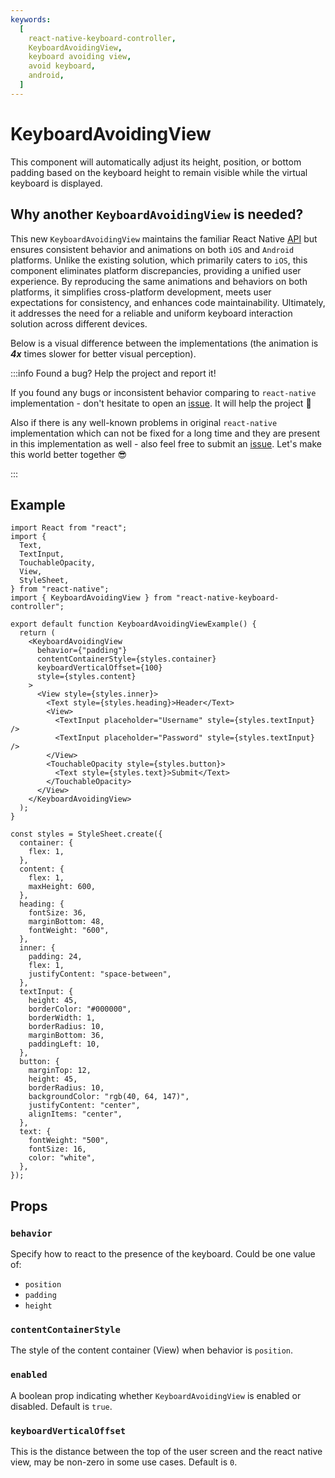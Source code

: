 ```yaml
---
keywords:
  [
    react-native-keyboard-controller,
    KeyboardAvoidingView,
    keyboard avoiding view,
    avoid keyboard,
    android,
  ]
---
```


# KeyboardAvoidingView

This component will automatically adjust its height, position, or bottom padding based on the keyboard height to remain visible while the virtual keyboard is displayed.

## Why another `KeyboardAvoidingView` is needed?

This new `KeyboardAvoidingView` maintains the familiar React Native [API](https://reactnative.dev/docs/keyboardavoidingview) but ensures consistent behavior and animations on both `iOS` and `Android` platforms. Unlike the existing solution, which primarily caters to `iOS`, this component eliminates platform discrepancies, providing a unified user experience. By reproducing the same animations and behaviors on both platforms, it simplifies cross-platform development, meets user expectations for consistency, and enhances code maintainability. Ultimately, it addresses the need for a reliable and uniform keyboard interaction solution across different devices.

Below is a visual difference between the implementations (the animation is _**4x**_ times slower for better visual perception).


<KeyboardAvoidingViewComparison />

:::info Found a bug? Help the project and report it!

If you found any bugs or inconsistent behavior comparing to `react-native` implementation - don't hesitate to open an [issue](https://github.com/kirillzyusko/react-native-keyboard-controller/issues/new?assignees=kirillzyusko&labels=bug&template=bug_report.md&title=). It will help the project 🙏

Also if there is any well-known problems in original `react-native` implementation which can not be fixed for a long time and they are present in this implementation as well - also feel free to submit an [issue](https://github.com/kirillzyusko/react-native-keyboard-controller/issues/new?assignees=kirillzyusko&labels=bug&template=bug_report.md&title=). Let's make this world better together 😎

:::

## Example

```tsx
import React from "react";
import {
  Text,
  TextInput,
  TouchableOpacity,
  View,
  StyleSheet,
} from "react-native";
import { KeyboardAvoidingView } from "react-native-keyboard-controller";

export default function KeyboardAvoidingViewExample() {
  return (
    <KeyboardAvoidingView
      behavior={"padding"}
      contentContainerStyle={styles.container}
      keyboardVerticalOffset={100}
      style={styles.content}
    >
      <View style={styles.inner}>
        <Text style={styles.heading}>Header</Text>
        <View>
          <TextInput placeholder="Username" style={styles.textInput} />
          <TextInput placeholder="Password" style={styles.textInput} />
        </View>
        <TouchableOpacity style={styles.button}>
          <Text style={styles.text}>Submit</Text>
        </TouchableOpacity>
      </View>
    </KeyboardAvoidingView>
  );
}

const styles = StyleSheet.create({
  container: {
    flex: 1,
  },
  content: {
    flex: 1,
    maxHeight: 600,
  },
  heading: {
    fontSize: 36,
    marginBottom: 48,
    fontWeight: "600",
  },
  inner: {
    padding: 24,
    flex: 1,
    justifyContent: "space-between",
  },
  textInput: {
    height: 45,
    borderColor: "#000000",
    borderWidth: 1,
    borderRadius: 10,
    marginBottom: 36,
    paddingLeft: 10,
  },
  button: {
    marginTop: 12,
    height: 45,
    borderRadius: 10,
    backgroundColor: "rgb(40, 64, 147)",
    justifyContent: "center",
    alignItems: "center",
  },
  text: {
    fontWeight: "500",
    fontSize: 16,
    color: "white",
  },
});
```

## Props

### `behavior`

Specify how to react to the presence of the keyboard. Could be one value of:

- `position`
- `padding`
- `height`

### `contentContainerStyle`

The style of the content container (View) when behavior is `position`.

### `enabled`

A boolean prop indicating whether `KeyboardAvoidingView` is enabled or disabled. Default is `true`.

### `keyboardVerticalOffset`

This is the distance between the top of the user screen and the react native view, may be non-zero in some use cases. Default is `0`.
